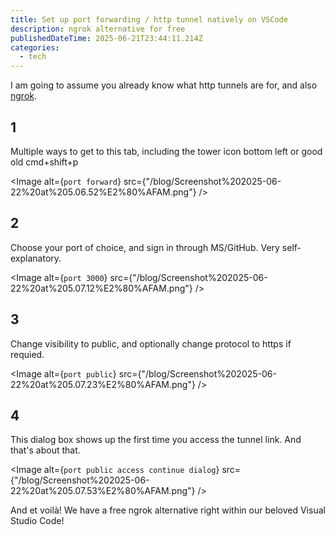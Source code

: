 ```yaml
---
title: Set up port forwarding / http tunnel natively on VSCode
description: ngrok alternative for free
publishedDateTime: 2025-06-21T23:44:11.214Z
categories:
  - tech
---
```


I am going to assume you already know what http tunnels are for, and also [ngrok](https://ngrok.com).

## 1

Multiple ways to get to this tab, including the tower icon bottom left or good old cmd+shift+p

<Image
  alt={`port forward`}
  src={"/blog/Screenshot%202025-06-22%20at%205.06.52%E2%80%AFAM.png"}
/>

## 2

Choose your port of choice, and sign in through MS/GitHub. Very self-explanatory.

<Image
  alt={`port 3000`}
  src={"/blog/Screenshot%202025-06-22%20at%205.07.12%E2%80%AFAM.png"}
/>

## 3

Change visibility to public, and optionally change protocol to https if requied.

<Image
  alt={`port public`}
  src={"/blog/Screenshot%202025-06-22%20at%205.07.23%E2%80%AFAM.png"}
/>

## 4

This dialog box shows up the first time you access the tunnel link. And that's about that.

<Image
  alt={`port public access continue dialog`}
  src={"/blog/Screenshot%202025-06-22%20at%205.07.53%E2%80%AFAM.png"}
/>

And et voilà! We have a free ngrok alternative right within our beloved Visual Studio Code!
